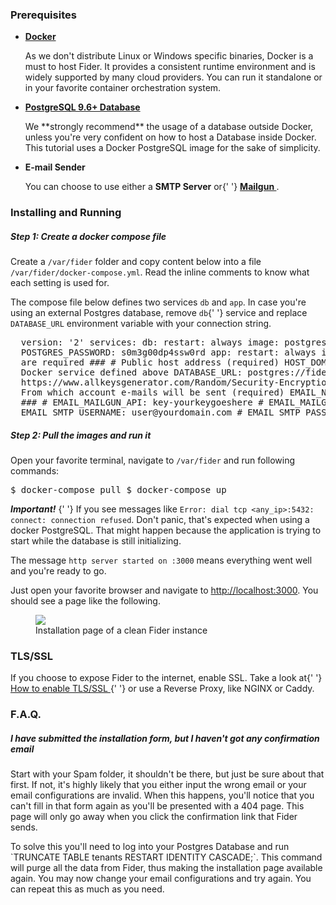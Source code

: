 <h3>Prerequisites</h3>

<ul>
  <li>
    <b>
      <a href="https://www.docker.com/" target="_blank">
        Docker
      </a>
    </b>
    <p>
      As we don't distribute Linux or Windows specific binaries, Docker is a must to host Fider. It provides a consistent runtime environment and is widely
      supported by many cloud providers. You can run it standalone or in your favorite container orchestration system.
    </p>
  </li>
  <li>
    <b>
      <a href="https://www.postgresql.org" target="_blank">
        PostgreSQL 9.6+ Database
      </a>
    </b>
    <p>
      We **strongly recommend** the usage of a database outside Docker, unless you're very confident on how to host a Database inside Docker. This tutorial uses
      a Docker PostgreSQL image for the sake of simplicity.
    </p>
  </li>
  <li>
    <b>E-mail Sender</b>
    <p>
      You can choose to use either a <b>SMTP Server</b> or{' '}
      <b>
        <a href="https://www.mailgun.com/" target="_blank">
          Mailgun
        </a>
      </b>
      .
    </p>
  </li>
</ul>

<h3>Installing and Running</h3>

<h5>Step 1: Create a docker compose file</h5>

<p>
  Create a <code>/var/fider</code> folder and copy content below into a file <code>/var/fider/docker-compose.yml</code>. Read the inline comments to know what
  each setting is used for.
</p>

<p>
  The compose file below defines two services <code>db</code> and <code>app</code>. In case you're using an external Postgres database, remove <code>db</code>{' '}
  service and replace <code>DATABASE_URL</code> environment variable with your connection string.
</p>

<pre>
  version: '2' services: db: restart: always image: postgres:9.6 volumes: - /var/fider/pg_data:/var/lib/postgresql/data environment: POSTGRES_USER: fider
  POSTGRES_PASSWORD: s0m3g00dp4ssw0rd app: restart: always image: getfider/fider:stable ports: - "3000:3000" environment: ### # REQUIRED # # All these settings
  are required ### # Public host address (required) HOST_DOMAIN: feedback.yoursite.com # Connection string to the PostgreSQL database. # This example uses the
  Docker service defined above DATABASE_URL: postgres://fider:s0m3g00dp4ssw0rd@db:5432/fider?sslmode=disable # CHANGE THIS! Generate a 512-bit secret here
  https://www.allkeysgenerator.com/Random/Security-Encryption-Key-Generator.aspx JWT_SECRET: tXQhvSMWMS11qZ9euEhE6lf2ferf0FR6RYGd8iMXiTxxXtJ1XDVdTXPaLtV12ZGp #
  From which account e-mails will be sent (required) EMAIL_NOREPLY: noreply@yourdomain.com ### # EMAIL # # Either EMAIL_MAILGUN_* or EMAIL_SMTP_* is required
  ### # EMAIL_MAILGUN_API: key-yourkeygoeshere # EMAIL_MAILGUN_DOMAIN: yourdomain.com # EMAIL_SMTP_HOST: smtp.yourdomain.com # EMAIL_SMTP_PORT: 587 #
  EMAIL_SMTP_USERNAME: user@yourdomain.com # EMAIL_SMTP_PASSWORD: s0m3p4ssw0rd depends_on: - db
</pre>

<h5>Step 2: Pull the images and run it</h5>

<p>
  Open your favorite terminal, navigate to <code>/var/fider</code> and run following commands:
</p>

<pre>$ docker-compose pull $ docker-compose up</pre>

<p>
  <i>
    <b>Important!</b>
  </i>{' '}
  If you see messages like <code>Error: dial tcp &lt;any_ip&gt;:5432: connect: connection refused</code>. Don't panic, that's expected when using a docker
  PostgreSQL. That might happen because the application is trying to start while the database is still initializing.
</p>

<p>
  The message <code>http server started on :3000</code> means everything went well and you're ready to go.
</p>

<p>
  Just open your favorite browser and navigate to <a href="http://localhost:3000">http://localhost:3000</a>. You should see a page like the following.
</p>

<figure>
  <img src="/images/docs/fider-clean-install.png" />
  <figcaption>Installation page of a clean Fider instance</figcaption>
</figure>

<h3>TLS/SSL</h3>

<p>
  If you choose to expose Fider to the internet, enable SSL. Take a look at{' '}
  <a href="/docs/how-to-enable-ssl" target="_blank">
    How to enable TLS/SSL
  </a>{' '}
  or use a Reverse Proxy, like NGINX or Caddy.
</p>

<h3>F.A.Q.</h3>

<h5>I have submitted the installation form, but I haven't got any confirmation email</h5>
<p>
  Start with your Spam folder, it shouldn't be there, but just be sure about that first. If not, it's highly likely that you either input the wrong email or
  your email configurations are invalid. When this happens, you'll notice that you can't fill in that form again as you'll be presented with a 404 page. This
  page will only go away when you click the confirmation link that Fider sends.
</p>
<p>
  To solve this you'll need to log into your Postgres Database and run `TRUNCATE TABLE tenants RESTART IDENTITY CASCADE;`. This command will purge all the data
  from Fider, thus making the installation page available again. You may now change your email configurations and try again. You can repeat this as much as you
  need.
</p>
